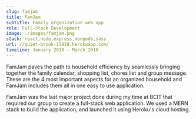 ```yaml
---
slug: famjam
title: FamJam
subtitle: Family organization web app
role: Full-Stack Development
image: ./images/famjam.png
stack: react,node,express,mongodb,sass
url: //quiet-brook-15828.herokuapp.com/
timeline: January 2018 - March 2018
---
```


FamJam paves the path to household efficiency by seamlessly bringing together the family calendar, shopping list, chores list and group message. These are the 4 most important aspects for an organized household and FamJam includes them all in one easy to use application.

FamJam was the last major project done during my time at BCIT that required our group to create a full-stack web application. We used a MERN stack to build the application, and launched it using Heroku's cloud hosting.
